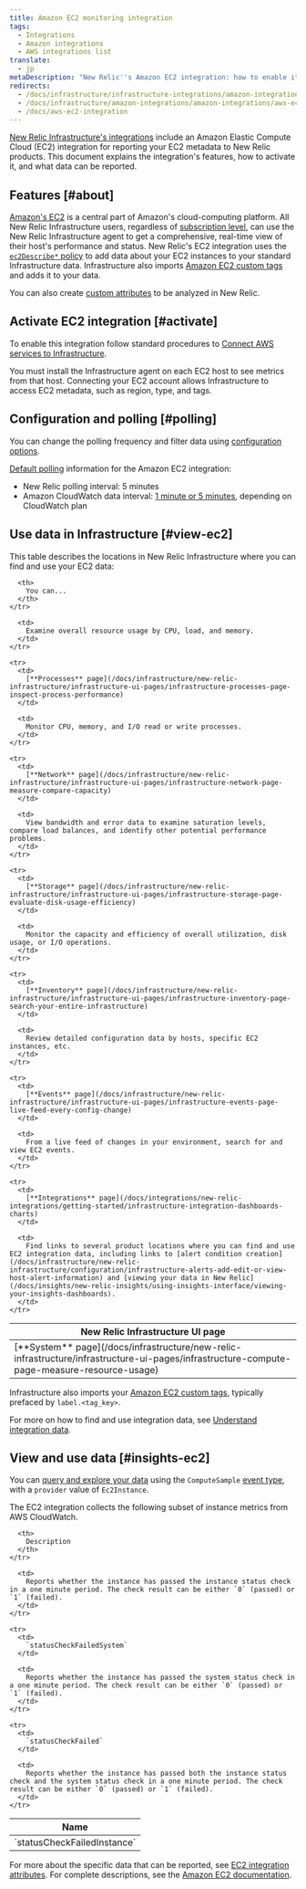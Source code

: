```yaml
---
title: Amazon EC2 monitoring integration
tags:
  - Integrations
  - Amazon integrations
  - AWS integrations list
translate:
  - jp
metaDescription: "New Relic''s Amazon EC2 integration: how to enable it, and what data it reports."
redirects:
  - /docs/infrastructure/infrastructure-integrations/amazon-integrations/aws-ec2-integration
  - /docs/infrastructure/amazon-integrations/amazon-integrations/aws-ec2-monitoring-integration
  - /docs/aws-ec2-integration
---
```


[New Relic Infrastructure's integrations](/docs/infrastructure/integrations-getting-started/getting-started/introduction-infrastructure-integrations) include an Amazon Elastic Compute Cloud (EC2) integration for reporting your EC2 metadata to New Relic products. This document explains the integration's features, how to activate it, and what data can be reported.

## Features [#about]

[Amazon's EC2](https://aws.amazon.com/ec2/) is a central part of Amazon's cloud-computing platform. All New Relic Infrastructure users, regardless of [subscription level](https://newrelic.com/infrastructure/pricing), can use the New Relic Infrastructure agent to get a comprehensive, real-time view of their host's performance and status. New Relic's EC2 integration uses the [`ec2Describe*` policy](/docs/infrastructure/infrastructure-integrations/getting-started/integrations-managed-policies) to add data about your EC2 instances to your standard Infrastructure data. Infrastructure also imports [Amazon EC2 custom tags](http://docs.aws.amazon.com/AWSEC2/latest/UserGuide/Using_Tags.html) and adds it to your data.

You can also create [custom attributes](/docs/infrastructure/new-relic-infrastructure/configuration/configure-infrastructure-agent#attributes) to be analyzed in New Relic.

## Activate EC2 integration [#activate]

To enable this integration follow standard procedures to [Connect AWS services to Infrastructure](https://docs.newrelic.com/docs/infrastructure/infrastructure-integrations/getting-started/connect-aws-integrations-infrastructure).

<Callout variant="important">
  You must install the Infrastructure agent on each EC2 host to see metrics from that host. Connecting your EC2 account allows Infrastructure to access EC2 metadata, such as region, type, and tags.
</Callout>

## Configuration and polling [#polling]

You can change the polling frequency and filter data using [configuration options](/docs/integrations/new-relic-integrations/getting-started/configure-polling-frequency-data-collection-cloud-integrations).

[Default polling](/docs/infrastructure/amazon-integrations/aws-integrations-list/aws-polling-intervals-infrastructure-integrations) information for the Amazon EC2 integration:

* New Relic polling interval: 5 minutes
* Amazon CloudWatch data interval: [1 minute or 5 minutes](http://docs.aws.amazon.com/AmazonCloudWatch/latest/monitoring/ebs-metricscollected.html), depending on CloudWatch plan

## Use data in Infrastructure [#view-ec2]

This table describes the locations in New Relic Infrastructure where you can find and use your EC2 data:

<table>
  <thead>
    <tr>
      <th style={{ width: "210px" }}>
        New Relic Infrastructure UI page
      </th>

      <th>
        You can...
      </th>
    </tr>
  </thead>

  <tbody>
    <tr>
      <td>
        [**System** page](/docs/infrastructure/new-relic-infrastructure/infrastructure-ui-pages/infrastructure-compute-page-measure-resource-usage)
      </td>

      <td>
        Examine overall resource usage by CPU, load, and memory.
      </td>
    </tr>

    <tr>
      <td>
        [**Processes** page](/docs/infrastructure/new-relic-infrastructure/infrastructure-ui-pages/infrastructure-processes-page-inspect-process-performance)
      </td>

      <td>
        Monitor CPU, memory, and I/O read or write processes.
      </td>
    </tr>

    <tr>
      <td>
        [**Network** page](/docs/infrastructure/new-relic-infrastructure/infrastructure-ui-pages/infrastructure-network-page-measure-compare-capacity)
      </td>

      <td>
        View bandwidth and error data to examine saturation levels, compare load balances, and identify other potential performance problems.
      </td>
    </tr>

    <tr>
      <td>
        [**Storage** page](/docs/infrastructure/new-relic-infrastructure/infrastructure-ui-pages/infrastructure-storage-page-evaluate-disk-usage-efficiency)
      </td>

      <td>
        Monitor the capacity and efficiency of overall utilization, disk usage, or I/O operations.
      </td>
    </tr>

    <tr>
      <td>
        [**Inventory** page](/docs/infrastructure/new-relic-infrastructure/infrastructure-ui-pages/infrastructure-inventory-page-search-your-entire-infrastructure)
      </td>

      <td>
        Review detailed configuration data by hosts, specific EC2 instances, etc.
      </td>
    </tr>

    <tr>
      <td>
        [**Events** page](/docs/infrastructure/new-relic-infrastructure/infrastructure-ui-pages/infrastructure-events-page-live-feed-every-config-change)
      </td>

      <td>
        From a live feed of changes in your environment, search for and view EC2 events.
      </td>
    </tr>

    <tr>
      <td>
        [**Integrations** page](/docs/integrations/new-relic-integrations/getting-started/infrastructure-integration-dashboards-charts)
      </td>

      <td>
        Find links to several product locations where you can find and use EC2 integration data, including links to [alert condition creation](/docs/infrastructure/new-relic-infrastructure/configuration/infrastructure-alerts-add-edit-or-view-host-alert-information) and [viewing your data in New Relic](/docs/insights/new-relic-insights/using-insights-interface/viewing-your-insights-dashboards).
      </td>
    </tr>
  </tbody>
</table>

Infrastructure also imports your [Amazon EC2 custom tags](http://docs.aws.amazon.com/AWSEC2/latest/UserGuide/Using_Tags.html), typically prefaced by `label.<tag_key>`.

For more on how to find and use integration data, see [Understand integration data](/docs/infrastructure/integrations/find-use-infrastructure-integration-data).

## View and use data [#insights-ec2]

You can [query and explore your data](https://docs.newrelic.com/docs/using-new-relic/data/understand-data/query-new-relic-data) using the `ComputeSample` [event type](/docs/insights/use-insights-ui/getting-started/introduction-new-relic-insights#event-type), with a `provider` value of `Ec2Instance`.

The EC2 integration collects the following subset of instance metrics from AWS CloudWatch.

<table style={{ fontSize: "12pt" }}>
  <thead>
    <tr>
      <th style={{ width: "230px" }}>
        Name
      </th>

      <th>
        Description
      </th>
    </tr>
  </thead>

  <tbody>
    <tr>
      <td>
        `statusCheckFailedInstance`
      </td>

      <td>
        Reports whether the instance has passed the instance status check in a one minute period. The check result can be either `0` (passed) or `1` (failed).
      </td>
    </tr>

    <tr>
      <td>
        `statusCheckFailedSystem`
      </td>

      <td>
        Reports whether the instance has passed the system status check in a one minute period. The check result can be either `0` (passed) or `1` (failed).
      </td>
    </tr>

    <tr>
      <td>
        `statusCheckFailed`
      </td>

      <td>
        Reports whether the instance has passed both the instance status check and the system status check in a one minute period. The check result can be either `0` (passed) or `1` (failed).
      </td>
    </tr>
  </tbody>
</table>

For more about the specific data that can be reported, see [EC2 integration attributes](/docs/infrastructure/new-relic-infrastructure/data-instrumentation/default-infrastructure-attributes-events#aws-ec2-attributes). For complete descriptions, see the [Amazon EC2 documentation](https://aws.amazon.com/documentation/ec2/).
